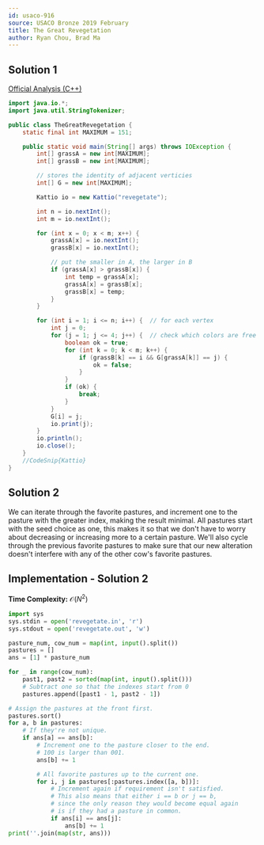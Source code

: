 ```yaml
---
id: usaco-916
source: USACO Bronze 2019 February
title: The Great Revegetation
author: Ryan Chou, Brad Ma
---
```

## Solution 1
[Official Analysis (C++)](http://www.usaco.org/current/data/sol_revegetate_bronze_feb19.html)

<LanguageSection>
	
```java
import java.io.*;
import java.util.StringTokenizer;

public class TheGreatRevegetation {
	static final int MAXIMUM = 151;

	public static void main(String[] args) throws IOException {
		int[] grassA = new int[MAXIMUM];
		int[] grassB = new int[MAXIMUM];

		// stores the identity of adjacent verticies
		int[] G = new int[MAXIMUM];

		Kattio io = new Kattio("revegetate");

		int n = io.nextInt();
		int m = io.nextInt();

		for (int x = 0; x < m; x++) {
			grassA[x] = io.nextInt();
			grassB[x] = io.nextInt();

			// put the smaller in A, the larger in B
			if (grassA[x] > grassB[x]) {
				int temp = grassA[x];
				grassA[x] = grassB[x];
				grassB[x] = temp;
			}
		}

		for (int i = 1; i <= n; i++) {  // for each vertex
			int j = 0;
			for (j = 1; j <= 4; j++) {  // check which colors are free
				boolean ok = true;
				for (int k = 0; k < m; k++) {
					if (grassB[k] == i && G[grassA[k]] == j) {
						ok = false;
					}
				}
				if (ok) {
					break;
				}
			}
			G[i] = j;
			io.print(j);
		}
		io.println();
		io.close();
	}
	//CodeSnip{Kattio}
}
```
	
<LanguageSection>

## Solution 2
We can iterate through the favorite pastures, and increment one to the pasture with the greater index, making the result minimal. All pastures start with 
the seed choice as one, this makes it so that we don't have to worry about decreasing or increasing more to a certain pasture. We'll also cycle through the 
previous favorite pastures to make sure that our new alteration doesn't interfere with any of the other cow's favorite pastures.

## Implementation - Solution 2
**Time Complexity:** $\mathcal{O}(N^2)$

<LanguageSection>
<PySection>

```py
import sys
sys.stdin = open('revegetate.in', 'r')
sys.stdout = open('revegetate.out', 'w')

pasture_num, cow_num = map(int, input().split())
pastures = []
ans = [1] * pasture_num

for _ in range(cow_num):
	past1, past2 = sorted(map(int, input().split()))
	# Subtract one so that the indexes start from 0
	pastures.append([past1 - 1, past2 - 1])

# Assign the pastures at the front first.
pastures.sort()
for a, b in pastures:
	# If they're not unique.
	if ans[a] == ans[b]:
		# Increment one to the pasture closer to the end.
		# 100 is larger than 001.
		ans[b] += 1

		# All favorite pastures up to the current one.
		for i, j in pastures[:pastures.index([a, b])]:
			# Increment again if requirement isn't satisfied.
			# This also means that either i == b or j == b, 
			# since the only reason they would become equal again	
			# is if they had a pasture in common.
			if ans[i] == ans[j]:
				ans[b] += 1
print(''.join(map(str, ans)))
```

</PySection>
</LanguageSection>
